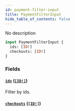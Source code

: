 ```yaml
---
id: payment-filter-input
title: PaymentFilterInput
hide_table_of_contents: false
---
```


No description

```graphql
input PaymentFilterInput {
  ids: [ID!]
  checkouts: [ID!]
}
```

### Fields

#### [`ids`](#) ([`[ID!]`](../../../developer/api-reference/scalars/id))

Filter by ids.

#### [`checkouts`](#) ([`[ID!]`](../../../developer/api-reference/scalars/id))
